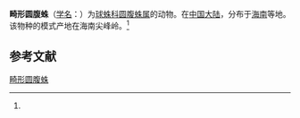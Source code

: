 {{Speciesbox
| name = 畸形圆腹蛛
| status = 
| status_system = 
| image = 
| genus = Dipoena
| species = pelorosa
| authority = (Zhu, 1998)<ref name='id13030'>{{cite web| url =http://www.bioinfo.cn/db05/BjdwSpecies.php?action=view&id=13030| title =畸形圆腹蛛| work =《中国动物物种编目数据库》| publisher =中国科学院微生物研究所| author =中国科学院动物研究所| accessdate =2009-04-28| deadurl =yes| archiveurl =https://web.archive.org/web/20160305021522/http://www.bioinfo.cn/db05/BjdwSpecies.php?action=view&id=13030| archivedate =2016-03-05}}</ref>
}}

'''畸形圆腹蛛'''（[[学名|学名]]：{{lang|la|''Dipoena pelorosa''}}）为[[球蛛科|球蛛科]][[圆腹蛛属|圆腹蛛属]]的动物。在[[中国大陆|中国大陆]]，分布于[[海南|海南]]等地。该物种的模式产地在海南尖峰岭。<ref name='id13030'/>

== 参考文献 ==
{{reflist}}

{{Wikispecies|Dipoena pelorosa}}
{{Taxonbar|from=Q922627}}

[[Category:圆腹蛛属|畸形圆腹蛛]]


{{蜘蛛小作品}}